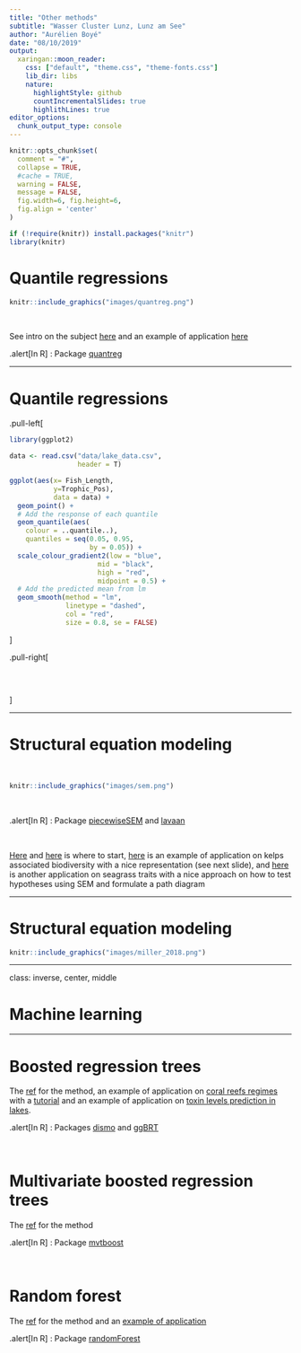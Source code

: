 ```yaml
---
title: "Other methods"
subtitle: "Wasser Cluster Lunz, Lunz am See"
author: "Aurélien Boyé"
date: "08/10/2019"
output:
  xaringan::moon_reader:
    css: ["default", "theme.css", "theme-fonts.css"]
    lib_dir: libs
    nature:
      highlightStyle: github
      countIncrementalSlides: true
      highlithLines: true
editor_options: 
  chunk_output_type: console
---
```


```r
knitr::opts_chunk$set(
  comment = "#",
  collapse = TRUE,
  #cache = TRUE,
  warning = FALSE,
  message = FALSE,
  fig.width=6, fig.height=6,
  fig.align = 'center'
)
```

```r
if (!require(knitr)) install.packages("knitr")
library(knitr)
```

# Quantile regressions

```r
knitr::include_graphics("images/quantreg.png")
```

&nbsp;

See intro on the subject [here](https://www.nature.com/articles/s41592-019-0406-y) and an example of application [here](https://www.biorxiv.org/content/10.1101/678375v1)

.alert[In R] : Package [quantreg](https://cran.r-project.org/web/packages/quantreg/index.html)

---

# Quantile regressions

.pull-left[

```r
library(ggplot2)
```

```r
data <- read.csv("data/lake_data.csv", 
                 header = T)

ggplot(aes(x= Fish_Length, 
           y=Trophic_Pos), 
           data = data) +
  geom_point() +
  # Add the response of each quantile
  geom_quantile(aes(
    colour = ..quantile..), 
    quantiles = seq(0.05, 0.95, 
                    by = 0.05)) +
  scale_colour_gradient2(low = "blue", 
                      mid = "black", 
                      high = "red", 
                      midpoint = 0.5) +
  # Add the predicted mean from lm
  geom_smooth(method = "lm", 
              linetype = "dashed", 
              col = "red", 
              size = 0.8, se = FALSE) 

```
]

.pull-right[

&nbsp;

```r

```
]

---

# Structural equation modeling

&nbsp;

```r
knitr::include_graphics("images/sem.png")
```

&nbsp;

.alert[In R] : Package [piecewiseSEM](https://cran.r-project.org/web/packages/piecewiseSEM/index.html) and [lavaan](https://cran.r-project.org/web/packages/lavaan/index.html)

&nbsp;

[Here](https://besjournals.onlinelibrary.wiley.com/doi/abs/10.1111/2041-210X.12512) and [here](https://esajournals.onlinelibrary.wiley.com/doi/10.1890/ES12-00048.1) is where to start, [here](https://royalsocietypublishing.org/doi/pdf/10.1098/rspb.2017.2571) is an example of application on kelps associated biodiversity with a nice representation (see next slide), and [here](http://depts.washington.edu/wracuw/publications/pdfs/Yang2013PugetSdEelgrass.pdf) is another application on seagrass traits with a nice approach on how to test hypotheses using SEM and formulate a path diagram

---

# Structural equation modeling

```r
knitr::include_graphics("images/miller_2018.png")
```

---

class: inverse, center, middle

# Machine learning 

---

# Boosted regression trees

The [ref](https://besjournals.onlinelibrary.wiley.com/doi/full/10.1111/j.1365-2656.2008.01390.x) for the method, an example of application on [coral reefs regimes](https://royalsocietypublishing.org/doi/10.1098/rspb.2018.2544) with a [tutorial](https://jbjouffray.github.io/ggBRT/ggBRT_Tutorial.html) and an example of application on [toxin levels prediction in lakes](https://onlinelibrary.wiley.com/doi/abs/10.1111/geb.12569).

.alert[In R] : Packages [dismo](https://cran.r-project.org/web/packages/dismo/index.html) and [ggBRT](https://github.com/JBjouffray/ggBRT)

&nbsp;

# Multivariate boosted regression trees
 
The [ref](https://arxiv.org/abs/1511.02025) for the method

.alert[In R] : Package [mvtboost](https://cran.r-project.org/web/packages/mvtboost/mvtboost.pdf)

&nbsp;

# Random forest

The [ref](https://link.springer.com/article/10.1023/A:1010933404324) for the method and an [example of application](https://www.nature.com/articles/s41558-018-0278-7)

.alert[In R] : Package [randomForest](https://cran.r-project.org/web/packages/randomForest/index.html)